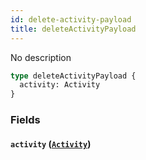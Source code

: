 ```yaml
---
id: delete-activity-payload
title: deleteActivityPayload
---
```


No description

```graphql
type deleteActivityPayload {
  activity: Activity
}
```

### Fields

#### `activity` ([`Activity`](/v1/objects/activity))
